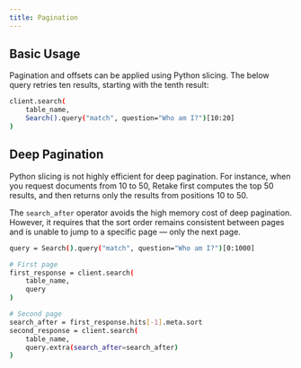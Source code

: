 ```yaml
---
title: Pagination
---
```


## Basic Usage

Pagination and offsets can be applied using Python slicing. The below query retries ten results, starting
with the tenth result:

```bash
client.search(
    table_name,
    Search().query("match", question="Who am I?")[10:20]
)
```

## Deep Pagination

Python slicing is not highly efficient for deep pagination. For instance, when you request documents from 10 to 50,
Retake first computes the top 50 results, and then returns only the results from positions 10 to 50.

The `search_after` operator avoids the high memory cost of deep pagination. However, it requires that the sort order
remains consistent between pages and is unable to jump to a specific page — only the next page.

```bash
query = Search().query("match", question="Who am I?")[0:1000]

# First page
first_response = client.search(
    table_name,
    query
)

# Second page
search_after = first_response.hits[-1].meta.sort
second_response = client.search(
    table_name,
    query.extra(search_after=search_after)
)
```
